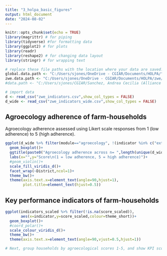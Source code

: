 ```yaml
---
title: "3_holpa_basic_figures"
output: html_document
date: "2024-08-02"
---
```


```r
knitr::opts_chunk$set(echo = TRUE)
library(magrittr) # for piping
library(tidyverse) #for formatting data
library(ggplot2) # for plots
library(readr) 
library(reshape2) # for changing data layout
library(stringr) # for wrapping text

# replace these file paths with the location where your data are saved:
global.data.path <- "C:/Users/sjones/OneDrive - CGIAR/Documents/HOLPA/"
zwe.data.path <- "C:/Users/sjones/OneDrive - CGIAR/Documents/HOLPA/zwe/"
#data.path <- "C:/Users/sjones/CGIAR/Sanchez, Andrea Cecilia (Alliance Bioversity-CIAT) - HOLPA_data/"

# import data
d <- read_csv("zwe_indicators.csv",show_col_types = FALSE)
d_wide <- read_csv("zwe_indicators_wide.csv",show_col_types = FALSE)

```

## Agroecology adherence of farm-households

Agroecology adherence assessed using Likert scale responses from 1 (low adherence) to 5 (high adherence).

```r

ggplot(d_wide %>% filter(module=="agroecology", !(indicator %in% c("extra_economic_diversification/economic","extra_participation"))), aes(x=indicator,y=score,fill=indicator))+
  geom_boxplot()+
  ggtitle(paste0("Agroecology adherence across n= ",length(unique(d_wide$kobo_farmer_id))," farm-households"))+
  labs(x="",y="Score\n(1 = low adherence, 5 = high adherence)")+
  #geom_violin()+
  scale_fill_viridis_d()+
  facet_wrap(~District,ncol=1)+
  theme_bw()+
  theme(axis.text.x=element_text(angle=90,hjust=1),
        plot.title=element_text(hjust=0.5))


```

## Key performance indicators of farm-households

```r

ggplot(indicators_scaled %>% filter(!is.na(score_scaled)),
       aes(x=indicator,y=score_scaled,colour=theme_short))+
  geom_boxplot()+
  #coord_polar()+
  scale_colour_viridis_d()+
  theme_bw()+
  theme(axis.text.x=element_text(angle=90,vjust=0.5,hjust=1))

# Next, group households by agroecological scores 1-5, and show KPI scores per group as geom_tile or spider graph

```

